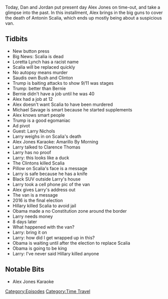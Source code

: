 {{DEFAULTSORT:
    #_EPISODE_0493:February 16, 2016
}}{{Episode
    | title           = February 16, 2016
    | caption         = Listen to this episode on [https://knowledgefight.libsyn.com/493-february-16-2016 Libsyn] [https://open.spotify.com/episode/1Xko2qfYTndfXLTiLqJe6v Spotify], Read the [[Transcript/493: February 16, 2016|Unofficial Transcript]]
    | episodeNumber   = 493
    | length          = 01:30:51
    | airDate         = October 19, 2020
    | coverageDate    = February 16, 2016
    | episodeType     = [[:Category:Time Travel|Time Travel]]
    | appearance      = [[Antonin Scalia]], [[Loretta Lynch]], [[Bernie Sanders]], [[Michael Savage]], [[Larry Nichols]], [[Clarence Thomas]], [[Hillary Clinton]]
    | previousEpisode = [[492: October 13, 2020]]
    | nextEpisode     = [[494: October 19, 2020]]
}}

{{Stub}}

Today, Dan and Jordan put present day Alex Jones on time-out, and take a glimpse into the past. In this installment, Alex brings in the big guns to cover the death of Antonin Scalia, which ends up mostly being about a suspicious van.

==Tidbits==

*New button press
*Big News: Scalia is dead
*Loretta Lynch has a racist name
*Scalia will be replaced quickly
*No autopsy means murder
*Saudis own Bush and Clinton
*Trump is baiting attacks to show 9/11 was stages
*Trump: better than Bernie
*Bernie didn't have a job until he was 40
*Alex had a job at 12
*Alex doesn't want Scalia to have been murdered
*Michael Savage is smart because he started supplements
*Alex knows smart people
*Trump is a good egomaniac
*Ad pivot
*Guest: Larry Nichols
*Larry weighs in on Scalia's death
*Alex Jones Karaoke: Amarillo By Morning
*Larry talked to Clarence Thomas
*Larry has no proof
*Larry: this looks like a duck
*The Clintons killed Scalia
*Pillow on Scalia's face is a message
*Larry is safe because he has a knife
*Black SUV outside Larry's house
*Larry took a cell phone pic of the van
*Alex gives Larry's address out
*The van is a message
*2016 is the final election
*Hillary killed Scalia to avoid jail
*Obama made a no Constitution zone around the border
*Larry needs money
*8 days later
*What happened with the van?
*Larry: bring it on
*Larry: how did I get wrapped up in this?
*Obama is waiting until after the election to replace Scalia
*Obama is going to be king
*Larry: I've never said Hillary killed anyone

==Notable Bits==

*Alex Jones Karaoke

[[Category:Episodes]]
[[Category:Time Travel]]
